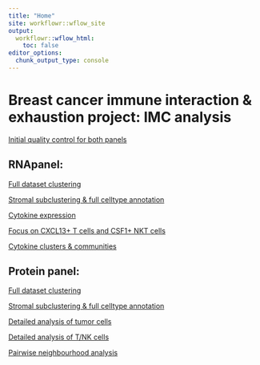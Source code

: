 ---
title: "Home"
site: workflowr::wflow_site
output:
  workflowr::wflow_html:
    toc: false
editor_options:
  chunk_output_type: console
---

# Breast cancer immune interaction & exhaustion project: IMC analysis



[Initial quality control for both panels](01_quality_control.html)
  

## RNApanel: 
  
[Full dataset clustering](02_RNApanel_clustering.html)  

[Stromal subclustering & full celltype annotation](03_RNApanel_StromalSubclustering.html) 

[Cytokine expression](09_RNApanel_cytokine_expression.html) 

[Focus on CXCL13+ T cells and CSF1+ NKT cells](10_RNApanel_TNK_cytokines.html) 
  
[Cytokine clusters & communities](11_RNApanel_cytokine_communities.html)  



## Protein panel: 
     
[Full dataset clustering](04_proteinPanel_clustering.html)  

[Stromal subclustering & full celltype annotation](05_proteinPanel_StromalSubclustering.html)  

[Detailed analysis of tumor cells](06_proteinPanel_tumor_analysis.html)  

[Detailed analysis of T/NK cells](07_proteinPanel_TNK_analysis.html)  

[Pairwise neighbourhood analysis](08_proteinPanel_neighbourhood.html) 